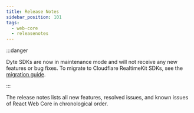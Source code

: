 ```yaml
---
title: Release Notes
sidebar_position: 101
tags:
  - web-core
  - releasenotes
---
```



:::danger

Dyte SDKs are now in maintenance mode and will not receive any new features or bug fixes. To migrate to Cloudflare RealtimeKit SDKs, see the [migration guide](/guides/realtimekit-migration/sdk-guide?framework=react).

:::

The release notes lists all new features, resolved issues, and known issues of React Web Core in chronological order.

<ReleaseNotesGenerator noteKey="react-web-core" />

<head>
  <title>React Web Core Release Notes</title>
</head>
